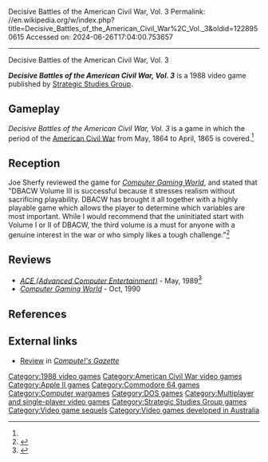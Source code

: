 Decisive Battles of the American Civil War, Vol. 3
Permalink: //en.wikipedia.org/w/index.php?title=Decisive_Battles_of_the_American_Civil_War%2C_Vol._3&oldid=1228950615
Accessed on: 2024-06-26T17:04:00.753657



------
Decisive Battles of the American Civil War, Vol. 3
{{Short description|1989 video game}}
{{Infobox video game
| collapsible = 
| state = 
| italic title = 
| title = Decisive Battles of the American Civil War, Vol. 3
| image = Decisive Battles of the American Civil War Vol 3 cover.jpg
| alt = 
| caption = 
| developer = 
| publisher = [[Strategic Studies Group]]
| series = 
| engine = 
| platforms = [[Apple II series|Apple II]], [[Commodore 64]], [[DOS]]
| released = 1988
| genre = 
| modes = 
}}

'''''Decisive Battles of the American Civil War, Vol. 3''''' is a 1988 video game published by [[Strategic Studies Group]].

==Gameplay==
''Decisive Battles of the American Civil War, Vol. 3'' is a game in which the period of the [[American Civil War]] from May, 1864 to April, 1865 is covered.<ref name="CGW57"/>

==Reception==
Joe Sherfy reviewed the game for ''[[Computer Gaming World]]'', and stated that "DBACW Volume III is successful because it stresses realism without sacrificing playability. DBACW has brought it all together with a highly playable game which allows the player to determine which variables are most important. While I would recommend that the uninitiated start with Volume I or II of DBACW, the third volume is a must for anyone with a genuine interest in the war or who simply likes a tough challenge."<ref name="CGW57">{{cite magazine |last=Sherfy |first=Joe |title=The End of the War |magazine=[[Computer Gaming World]] |date=March 1989 |volume=1 |issue=57 |pages=4|url=https://archive.org/details/Computer_Gaming_World_Issue_57/page/n3/mode/2up|issn=0744-6667}}</ref>

==Reviews==
*''[[ACE (Advanced Computer Entertainment)]]'' - May, 1989<ref>{{Cite web|url=https://archive.org/details/ace-magazine-20/page/n91/mode/2up|title = ACE Magazine Issue 20|date = May 1989}}</ref>
*''[[Computer Gaming World]]'' - Oct, 1990

==References==
{{reflist}}

==External links==
*[https://archive.org/details/1989-05-computegazette/page/n37/mode/2up Review] in ''[[Compute!'s Gazette]]''

[[Category:1988 video games]]
[[Category:American Civil War video games]]
[[Category:Apple II games]]
[[Category:Commodore 64 games]]
[[Category:Computer wargames]]
[[Category:DOS games]]
[[Category:Multiplayer and single-player video games]]
[[Category:Strategic Studies Group games]]
[[Category:Video game sequels]]
[[Category:Video games developed in Australia]]